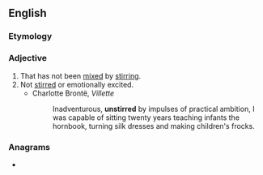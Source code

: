 ==English==

===Etymology===
{{prefix|un|stirred|lang=en}}

===Adjective===
{{en-adj}}

# That has not been [[mixed]] by [[stir]]ring.
# Not [[stirred]] or emotionally excited.
#* Charlotte Brontë, ''Villette''
#*: Inadventurous, '''unstirred''' by impulses of practical ambition, I was capable of sitting twenty years teaching infants the hornbook, turning silk dresses and making children's frocks.

===Anagrams===
* {{anagrams|en|a=deinrrstu|intruders|nutriders}}